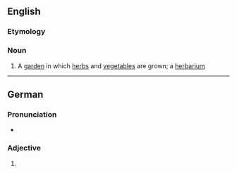 {{also|Herber}}
==English==

===Etymology===
{{suffix|en|herb|er}}

===Noun===
{{en-noun}}

# {{lb|en|rare}} A [[garden]] in which [[herb]]s and [[vegetable]]s are grown; a [[herbarium]]

----

==German==

===Pronunciation===
* {{audio|De-herber.ogg|Audio|lang=de}}

===Adjective===
{{head|de|adjective form}}

# {{inflection of|de|herb||str//mix|nom|m|s|;|str|gen//dat|f|s|;|str|gen|p}}